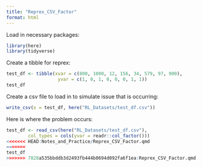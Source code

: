 ```yaml
---
title: "Reprex_CSV_Factor"
format: html
---
```


Load in necessary packages:
```r
library(here)
library(tidyverse)
```

Create a tibble for reprex:
```r
test_df <- tibble(xvar = c(800, 1000, 12, 156, 34, 579, 97, 900),
                   yvar = c(1, 0, 1, 0, 0, 0, 1, 1))
test_df
```

Create a csv file to load in to simulate issue that is occurring:
```r
write_csv(x = test_df, here("RL_Datasets/test_df.csv"))
```

Here is where the problem occurs:
```r
test_df <- read_csv(here("RL_Datasets/test_df.csv"), 
        col_types = cols(yvar = readr::col_factor()))
<<<<<<< HEAD:Notes_and_Practice/Reprex_CSV_Factor.qmd
=======
test_df
>>>>>>> 7828a535bbddb3d2493fb444b0694d092fa6f1ea:Reprex_CSV_Factor.qmd
```


